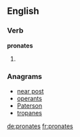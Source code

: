 ==English==

===Verb===
'''pronates'''

# {{third-person singular of|pronate}}

===Anagrams===
* [[near post#English|near post]]
* [[operants#English|operants]]
* [[Paterson#English|Paterson]]
* [[tropanes#English|tropanes]]

[[de:pronates]]
[[fr:pronates]]
